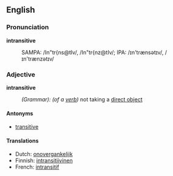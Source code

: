 ==English==

=== Pronunciation ===
'''intransitive'''
:SAMPA: /In"tr{ns@tIv/, /In"tr{nz@tIv/; IPA: /&#618;n'tr&aelig;ns&#601;t&#618;v/, /&#618;n'tr&aelig;nz&#601;t&#618;v/

=== Adjective ===
'''intransitive'''
:''(Grammar): (of a [[verb]])'' not taking a [[direct object]]

====Antonyms====

*[[transitive]]

==== Translations ====
*Dutch: [[onovergankelijk]]
*Finnish: [[intransitiivinen]]
*French: [[intransitif]]
